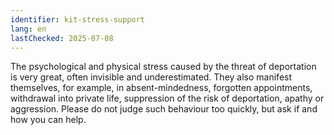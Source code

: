 ```yaml
---
identifier: kit-stress-support
lang: en
lastChecked: 2025-07-08
---
```


The psychological and physical stress caused by the threat of deportation is very great, often invisible and underestimated. They also manifest themselves, for example, in absent-mindedness, forgotten appointments, withdrawal into private life, suppression of the risk of deportation, apathy or aggression. Please do not judge such behaviour too quickly, but ask if and how you can help.
